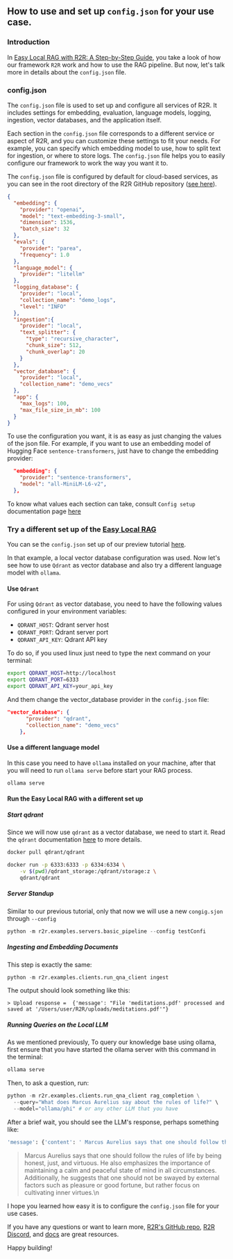 ## How to use and set up `config.json` for your use case.

### Introduction

In [Easy Local RAG with R2R: A Step-by-Step Guide](https://r2r-docs.sciphi.ai/tutorials/local_rag), you take a look of how our framework `R2R` work and how to use the RAG pipeline. But now, let's talk more in details about  the `config.json` file.

### config.json

The `config.json` file is used to set up and configure all services of R2R. It includes settings for embedding, evaluation, language models, logging, ingestion, vector databases, and the application itself. 

Each section in the `config.json` file corresponds to a different service or aspect of R2R, and you can customize these settings to fit your needs. For example, you can specify which embedding model to use, how to split text for ingestion, or where to store logs. The `config.json` file helps you to easily configure our framework to work the way you want it to.

The `config.json` file is configured by default for cloud-based services, as you can see in the root directory of the R2R GitHub repository ([see here](https://github.com/SciPhi-AI/R2R/blob/main/config.json)). 

```json
{
  "embedding": {
    "provider": "openai",
    "model": "text-embedding-3-small",
    "dimension": 1536,
    "batch_size": 32
  },
  "evals": {
    "provider": "parea",
    "frequency": 1.0
  },
  "language_model": {
    "provider": "litellm"
  },
  "logging_database": {
    "provider": "local",
    "collection_name": "demo_logs",
    "level": "INFO"
  },
  "ingestion":{
    "provider": "local",
    "text_splitter": {
      "type": "recursive_character",
      "chunk_size": 512,
      "chunk_overlap": 20
    }
  },
  "vector_database": {
    "provider": "local",
    "collection_name": "demo_vecs"
  },
  "app": {
    "max_logs": 100,
    "max_file_size_in_mb": 100
  }
}
```

To use the configuration you want, it is as easy as just changing the values of the json file. For example, if you want to use an embedding model of Hugging Face `sentence-transformers`, just have to change the embedding provider:

```json
  "embedding": {
    "provider": "sentence-transformers",
    "model": "all-MiniLM-L6-v2",
  },
```

To know what values each section can take, consult `Config setup` documentation page [here](https://r2r-docs.sciphi.ai/deep-dive/config)


### Try a different set up of the [Easy Local RAG](https://r2r-docs.sciphi.ai/tutorials/local_rag)

You can se the `config.json` set up of our preview tutorial [here](https://github.com/SciPhi-AI/R2R/blob/main/r2r/examples/configs/local_ollama.json).

In that example, a local vector database configuration was used. Now let's see how to use `Qdrant` as vector database and also try a different language model with `ollama`.

#### Use `Qdrant`

For using `Qdrant` as vector database, you need to have the following values configured in your environment variables:

* `QDRANT_HOST`: Qdrant server host
* `QDRANT_PORT`: Qdrant server port
* `QDRANT_API_KEY`: Qdrant API key

To do so, if you used linux just need to type the next command on your terminal:
```bash
export QDRANT_HOST=http://localhost
export QDRANT_PORT=6333
export QDRANT_API_KEY=your_api_key
```

And them change the vector_database provider in the `config.json` file:
```json
"vector_database": {
      "provider": "qdrant",
      "collection_name": "demo_vecs"
    },
```

#### Use a different language model

In this case you need to have `ollama` installed on your machine, after that you will need to run `ollama serve` before start your RAG process. 

```bash
ollama serve
```

#### Run the Easy Local RAG with a different set up

##### Start qdrant

Since we will now use `qdrant` as a vector database, we need to start it. Read the `qdrant` documentation [here](https://qdrant.tech/documentation/quick-start/) to more details.

```bash
docker pull qdrant/qdrant
```

```bash
docker run -p 6333:6333 -p 6334:6334 \
    -v $(pwd)/qdrant_storage:/qdrant/storage:z \
    qdrant/qdrant
```

##### Server Standup

Similar to our previous tutorial, only that now we will use a new `congig.sjon` through `--config`

```python
python -m r2r.examples.servers.basic_pipeline --config testConfi
```

##### Ingesting and Embedding Documents

This step is exactly the same:

```python
python -m r2r.examples.clients.run_qna_client ingest
```

The output should look something like this:

```
> Upload response =  {'message': "File 'meditations.pdf' processed and saved at '/Users/user/R2R/uploads/meditations.pdf'"}
```

##### Running Queries on the Local LLM

As we mentioned previously, To query our knowledge base using ollama, first ensure that you have started the ollama server with this command in the terminal:

```bash
ollama serve
```

Then, to ask a question, run:

```python
python -m r2r.examples.clients.run_qna_client rag_completion \
  --query="What does Marcus Aurelius say about the rules of life?" \
  --model="ollama/phi" # or any other LLM that you have
```

After a brief wait, you should see the LLM's response, perhaps something like:

```bash
'message': {'content': ' Marcus Aurelius says that one should follow the rules of life by being honest, just, and virtuous. He also emphasizes the importance of maintaining a calm and peaceful state of mind in all circumstances. Additionally, he suggests that one should not be swayed by external factors such as pleasure or good fortune, but rather focus on cultivating inner virtues.\n', 'role': 'assistant', 'function_call': None, 'tool_calls': None}}], 'created': 1712946429, 'model': 'ollama/phi', 'object': 'chat.completion', 'system_fingerprint': None, 'usage': {'completion_tokens': 70, 'prompt_tokens': 1021, 'total_tokens': 1091}}}
```

> Marcus Aurelius says that one should follow the rules of life by being honest, just, and virtuous. He also emphasizes the importance of maintaining a calm and peaceful state of mind in all circumstances. Additionally, he suggests that one should not be swayed by external factors such as pleasure or good fortune, but rather focus on cultivating inner virtues.\n


I hope you learned how easy it is to configure the `config.json` file for your use cases.

If you have any questions or want to learn more, [R2R's GitHub repo](https://github.com/SciPhi-ai/R2R), [R2R Discord](https://discord.gg/p6KqD2kjtB), and [docs](https://r2r-docs.sciphi.ai/) are great resources.

Happy building!